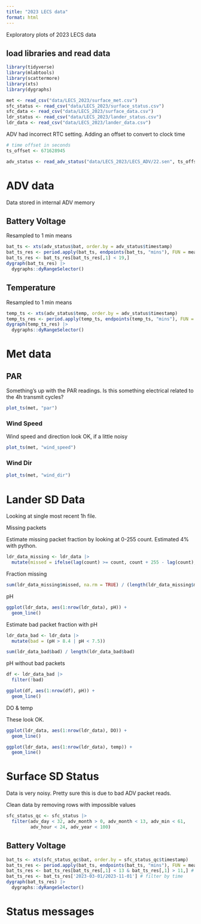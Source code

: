 ```yaml
---
title: "2023 LECS data"
format: html
---
```


Exploratory plots of 2023 LECS data

## load libraries and read data

```r
library(tidyverse)
library(mlabtools)
library(scattermore)
library(xts)
library(dygraphs)

met <- read_csv("data/LECS_2023/surface_met.csv")
sfc_status <- read_csv("data/LECS_2023/surface_status.csv")
sfc_data <- read_csv("data/LECS_2023/surface_data.csv")
ldr_status <- read_csv("data/LECS_2023/lander_status.csv")
ldr_data <- read_csv("data/LECS_2023/lander_data.csv")
```

ADV had incorrect RTC setting. Adding an offset to convert to clock time

```r
# time offset in seconds
ts_offset <- 671628945

adv_status <- read_adv_status("data/LECS_2023/LECS_ADV/22.sen", ts_offset)
```

# ADV data

Data stored in internal ADV memory

## Battery Voltage

Resampled to 1 min means

```r
bat_ts <- xts(adv_status$bat, order.by = adv_status$timestamp)
bat_ts_res <- period.apply(bat_ts, endpoints(bat_ts, "mins"), FUN = mean)
bat_ts_res <- bat_ts_res[bat_ts_res[,1] < 19,]
dygraph(bat_ts_res) |> 
  dygraphs::dyRangeSelector()
```

## Temperature

Resampled to 1 min means

```r
temp_ts <- xts(adv_status$temp, order.by = adv_status$timestamp)
temp_ts_res <- period.apply(temp_ts, endpoints(temp_ts, "mins"), FUN = mean)
dygraph(temp_ts_res) |> 
  dygraphs::dyRangeSelector()
```


# Met data

## PAR

Something's up with the PAR readings. Is this something electrical related to the 4h transmit cycles?

```r
plot_ts(met, "par")
```

### Wind Speed

Wind speed and direction look OK, if a little noisy

```r
plot_ts(met, "wind_speed")
```

### Wind Dir

```r
plot_ts(met, "wind_dir")
```

# Lander SD Data

Looking at single most recent 1h file.

Missing packets

Estimate missing packet fraction by looking at 0-255 count. Estimated 4% with python.

```r
ldr_data_missing <- ldr_data |> 
  mutate(missed = ifelse(lag(count) >= count, count + 255 - lag(count), count - 1 - lag(count)))
```

Fraction missing

```r
sum(ldr_data_missing$missed, na.rm = TRUE) / (length(ldr_data_missing$missed) + sum(ldr_data_missing$missed, na.rm = TRUE))
```

pH

```r
ggplot(ldr_data, aes(1:nrow(ldr_data), pH)) +
  geom_line()
```

Estimate bad packet fraction with pH

```r
ldr_data_bad <- ldr_data |> 
  mutate(bad = (pH > 8.4 | pH < 7.5))

sum(ldr_data_bad$bad) / length(ldr_data_bad$bad)
```

pH without bad packets

```r
df <- ldr_data_bad |> 
  filter(!bad)

ggplot(df, aes(1:nrow(df), pH)) +
  geom_line()
```

DO & temp

These look OK.

```r
ggplot(ldr_data, aes(1:nrow(ldr_data), DO)) +
  geom_line()
```

```r
ggplot(ldr_data, aes(1:nrow(ldr_data), temp)) +
  geom_line()
```

# Surface SD Status

Data is very noisy. Pretty sure this is due to bad ADV packet reads. 

Clean data by removing rows with impossible values

```r
sfc_status_qc <- sfc_status |> 
  filter(adv_day < 32, adv_month > 0, adv_month < 13, adv_min < 61, 
         adv_hour < 24, adv_year < 100)
```

## Battery Voltage

```r
bat_ts <- xts(sfc_status_qc$bat, order.by = sfc_status_qc$timestamp)
bat_ts_res <- period.apply(bat_ts, endpoints(bat_ts, "mins"), FUN = mean)
bat_ts_res <- bat_ts_res[bat_ts_res[,1] < 13 & bat_ts_res[,1] > 11,] # filter by voltage
bat_ts_res <- bat_ts_res['2023-03-01/2023-11-01'] # filter by time
dygraph(bat_ts_res) |> 
  dygraphs::dyRangeSelector()
```

# Status messages

